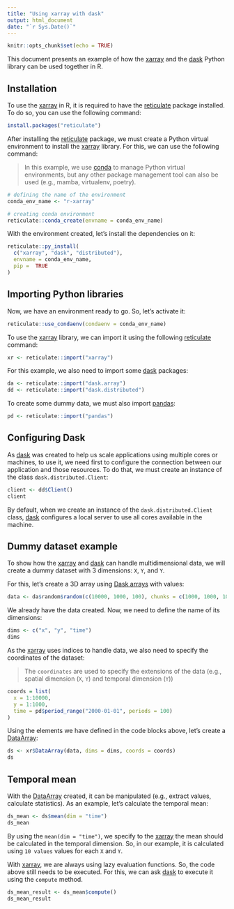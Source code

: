 ```yaml
---
title: "Using xarray with dask"
output: html_document
date: "`r Sys.Date()`"
---
```


```r
knitr::opts_chunk$set(echo = TRUE)
```

This document presents an example of how the [xarray](https://docs.xarray.dev/en/stable/index.html) and the [dask](https://www.dask.org/) Python library can be used together in R.

## Installation

To use the [xarray](https://docs.xarray.dev/en/stable/index.html) in R, it is required to have the [reticulate](https://rstudio.github.io/reticulate/) package installed. To do so, you can use the following command:

```r
install.packages("reticulate")
```

After installing the [reticulate](https://rstudio.github.io/reticulate/) package, we must create a Python virtual environment to install the [xarray](https://docs.xarray.dev/en/stable/index.html) library. For this, we can use the following command:

> In this example, we use [conda](https://docs.conda.io/en/latest/) to manage Python virtual environments, but any other package management tool can also be used (e.g., mamba, virtualenv, poetry).

```r
# defining the name of the environment
conda_env_name <- "r-xarray"

# creating conda environment
reticulate::conda_create(envname = conda_env_name)
```

With the environment created, let's install the dependencies on it:

```r
reticulate::py_install(
  c("xarray", "dask", "distributed"),
  envname = conda_env_name,
  pip =  TRUE
)
```

## Importing Python libraries

Now, we have an environment ready to go. So, let's activate it:

```r
reticulate::use_condaenv(condaenv = conda_env_name)
```

To use the [xarray](https://docs.xarray.dev/en/stable/index.html) library, we can import it using the following [reticulate](https://rstudio.github.io/reticulate/) command:

```r
xr <- reticulate::import("xarray")
```

For this example, we also need to import some [dask](https://www.dask.org/) packages:

```r
da <- reticulate::import("dask.array")
dd <- reticulate::import("dask.distributed")
```

To create some dummy data, we must also import [pandas](https://pandas.pydata.org/):

```r
pd <- reticulate::import("pandas")
```

## Configuring Dask

As [dask](https://www.dask.org/) was created to help us scale applications using multiple cores or machines, to use it, we need first to configure the connection between our application and those resources. To do that, we must create an instance of the class `dask.distributed.Client`:

```r
client <- dd$Client()
client
```

By default, when we create an instance of the `dask.distributed.Client` class, [dask](https://www.dask.org/) configures a local server to use all cores available in the machine.

## Dummy dataset example

To show how the [xarray](https://docs.xarray.dev/en/stable/index.html) and [dask](https://www.dask.org/) can handle multidimensional data, we will create a dummy dataset with 3 dimensions: `X`, `Y`, and `Y`.

For this, let's create a 3D array using [Dask arrays](https://docs.dask.org/en/stable/array.html) with values:

```r
data <- da$random$random(c(10000, 1000, 100), chunks = c(1000, 1000, 10))
```

We already have the data created. Now, we need to define the name of its dimensions:

```r
dims <- c("x", "y", "time")
dims
```

As the [xarray](https://docs.xarray.dev/en/stable/index.html) uses indices to handle data, we also need to specify the coordinates of the dataset:

> The `coordinates` are used to specify the extensions of the data (e.g., spatial dimension (`X`, `Y`) and temporal dimension (`Y`))

```r
coords = list(
  x = 1:10000,
  y = 1:1000,
  time = pd$period_range("2000-01-01", periods = 100)
)
```

Using the elements we have defined in the code blocks above, let's create a [DataArray](https://docs.xarray.dev/en/stable/generated/xarray.DataArray.html):

```r
ds <- xr$DataArray(data, dims = dims, coords = coords)
ds
```

## Temporal mean

With the [DataArray](https://docs.xarray.dev/en/stable/generated/xarray.DataArray.html) created, it can be manipulated (e.g., extract values, calculate statistics). As an example, let's calculate the temporal mean:

```r
ds_mean <- ds$mean(dim = "time")
ds_mean
```

By using the `mean(dim = "time")`, we specify to the [xarray](https://docs.xarray.dev/en/stable/index.html) the mean should be calculated in the temporal dimension. So, in our example, it is calculated using `10 values` values for each `X` and `Y`.

With [xarray](https://docs.xarray.dev/en/stable/index.html), we are always using lazy evaluation functions. So, the code above still needs to be executed. For this, we can ask [dask](https://www.dask.org/) to execute it using the `compute` method.

```r
ds_mean_result <- ds_mean$compute()
ds_mean_result
```
